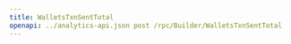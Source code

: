 ---
title: WalletsTxnSentTotal
openapi: ../analytics-api.json post /rpc/Builder/WalletsTxnSentTotal
---

